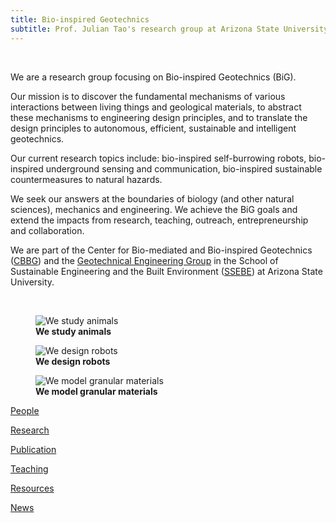 ```yaml
---
title: Bio-inspired Geotechnics 
subtitle: Prof. Julian Tao's research group at Arizona State University
---
```


<br>

We are a research group focusing on Bio-inspired Geotechnics (BiG).

Our mission is to discover the fundamental mechanisms of various interactions between living things and geological materials, to abstract these mechanisms to engineering design principles, and to translate the design principles to autonomous, efficient, sustainable and intelligent geotechnics.

Our current research topics include: bio-inspired self-burrowing robots, bio-inspired underground sensing and communication, bio-inspired sustainable countermeasures to natural hazards.

We seek our answers at the boundaries of biology (and other natural sciences), mechanics and engineering.
We achieve the BiG goals and extend the impacts from research, teaching, outreach, entrepreneurship and collaboration.

We are part of the Center for Bio-mediated and Bio-inspired Geotechnics ([CBBG](https://cbbg.engineering.asu.edu/)) and the [Geotechnical Engineering Group](https://geotechasu.github.io/soilrocks/) in the School of Sustainable Engineering and the Built Environment ([SSEBE](https://ssebe.engineering.asu.edu/)) at Arizona State University.

<br>

::: {.card-group .text-center}

::: {.card .border-light}
![**We study animals**](img/clams.png)
:::

::: {.card .border-light}
![**We design robots** ](img/softrobots.png)
:::

::: {.card .border-light}
![**We model granular materials**](img/photoelastics.png)
:::
:::


::: {.card-group .text-center}

::: {.card .border-light}
[](./people.qmd){.bi .bi-people .huge}
[People](./people.qmd){.btn .btn-primary}
:::

::: {.card .border-light}
[](./research.qmd){.bi .bi-search .huge}
[Research](./research.qmd){.btn .btn-primary}
:::

::: {.card .border-light}
[](./publication.qmd){.bi .bi-book-half .huge}
[Publication](./research.qmd){.btn .btn-primary}
:::

::: {.card .border-light}
[](./teaching.qmd){.bi .bi-easel .huge}
[Teaching](./teaching.qmd){.btn .btn-primary}
:::

::: {.card .border-light}
[](./resources.qmd){.bi .bi-gear-wide-connected .huge}
[Resources](./resources.qmd){.btn .btn-primary}
:::

::: {.card .border-light}
[](./news.qmd){.bi .bi-newspaper .huge}
[News](./news.qmd){.btn .btn-primary}
:::

:::
